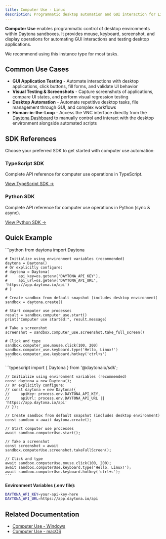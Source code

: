 ```yaml
---
title: Computer Use - Linux
description: Programmatic desktop automation and GUI interaction for Linux environments using Daytona.
---
```



**Computer Use** enables programmatic control of desktop environments within Daytona sandboxes. It provides mouse, keyboard, screenshot, and display operations for automating GUI interactions and testing desktop applications.

We recommend using this instance type for most tasks.

## Common Use Cases

- **GUI Application Testing** - Automate interactions with desktop applications, click buttons, fill forms, and validate UI behavior
- **Visual Testing & Screenshots** - Capture screenshots of applications, compare UI states, and perform visual regression testing  
- **Desktop Automation** - Automate repetitive desktop tasks, file management through GUI, and complex workflows
- **Human-in-the-Loop** - Access the VNC interface directly from the [Daytona Dashboard](https://app.daytona.io/dashboard/sandboxes) to manually control and interact with the desktop environment alongside automated scripts

## SDK References

Choose your preferred SDK to get started with computer use automation:

### TypeScript SDK
Complete API reference for computer use operations in TypeScript.

[View TypeScript SDK →](/docs/en/typescript-sdk/computer-use)

### Python SDK  
Complete API reference for computer use operations in Python (sync & async).

[View Python SDK →](/docs/en/python-sdk/sync/computer-use)

## Quick Example

<Tabs>
  <TabItem label="Python" icon="seti:python">
    ```python
    from daytona import Daytona

    # Initialize using environment variables (recommended)
    daytona = Daytona()
    # Or explicitly configure:
    # daytona = Daytona(
    #     api_key=os.getenv('DAYTONA_API_KEY'),
    #     api_url=os.getenv('DAYTONA_API_URL', 'https://app.daytona.io/api')
    # )

    # Create sandbox from default snapshot (includes desktop environment)
    sandbox = daytona.create()

    # Start computer use processes
    result = sandbox.computer_use.start()
    print("Computer use started:", result.message)

    # Take a screenshot
    screenshot = sandbox.computer_use.screenshot.take_full_screen()

    # Click and type
    sandbox.computer_use.mouse.click(100, 200)
    sandbox.computer_use.keyboard.type('Hello, Linux!')
    sandbox.computer_use.keyboard.hotkey('ctrl+s')
    ```
  </TabItem>

  <TabItem label="TypeScript" icon="seti:typescript">
    ```typescript
    import { Daytona } from '@daytonaio/sdk';

    // Initialize using environment variables (recommended)
    const daytona = new Daytona();
    // Or explicitly configure:
    // const daytona = new Daytona({
    //     apiKey: process.env.DAYTONA_API_KEY,
    //     apiUrl: process.env.DAYTONA_API_URL || 'https://app.daytona.io/api'
    // });

    // Create sandbox from default snapshot (includes desktop environment)
    const sandbox = await daytona.create();

    // Start computer use processes
    await sandbox.computerUse.start();

    // Take a screenshot
    const screenshot = await sandbox.computerUse.screenshot.takeFullScreen();

    // Click and type
    await sandbox.computerUse.mouse.click(100, 200);
    await sandbox.computerUse.keyboard.type('Hello, Linux!');
    await sandbox.computerUse.keyboard.hotkey('ctrl+s');
    ```
  </TabItem>
</Tabs>

**Environment Variables (.env file):**
```bash
DAYTONA_API_KEY=your-api-key-here
DAYTONA_API_URL=https://app.daytona.io/api
```

## Related Documentation

- [Computer Use - Windows](/docs/en/computer-use-windows)  
- [Computer Use - macOS](/docs/en/computer-use-macos)